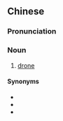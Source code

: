 {{also|无人飞机}}
==Chinese==
{{zh-forms|s=无人飞机|type=22}}

===Pronunciation===
{{zh-pron
|m=wúrén fēijī
|c=mou4 jan4 fei1 gei1
|cat=n
}}

===Noun===
{{zh-noun}}

# [[drone]] {{gloss|unmanned aerial vehicle}}

{{zh-cat|Aircraft}}

====Synonyms====
* {{zh-l|無人駕駛飛機}}
* {{zh-l|無人機}}
* {{zh-l|無人航空載具}}